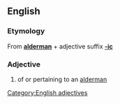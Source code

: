 ==English==
===Etymology===
From '''[[alderman]]''' + adjective suffix '''[[-ic]]'''

===Adjective===
{{en-adj}}

# of or pertaining to an [[alderman]]

[[Category:English adjectives]]